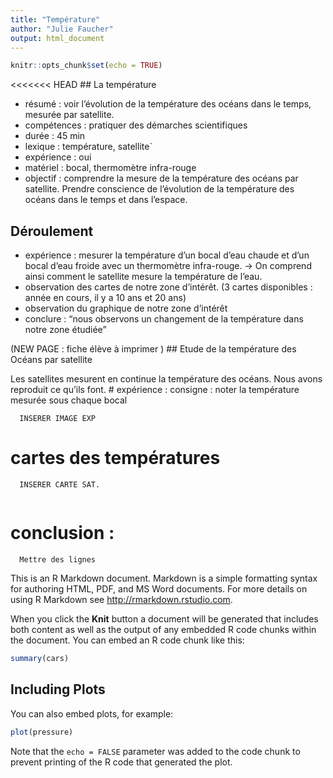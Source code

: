 ```yaml
---
title: "Température"
author: "Julie Faucher"
output: html_document
---
```


```r
knitr::opts_chunk$set(echo = TRUE)
```

<<<<<<< HEAD
## La température

- résumé : voir l'évolution de la température des océans dans le temps, mesurée par satellite.
- compétences : pratiquer des démarches scientifiques
- durée : 45 min
- lexique : température, satellite`
- expérience : oui
- matériel : bocal, thermomètre infra-rouge
- objectif : comprendre la mesure de la température des océans par satellite. Prendre conscience de l'évolution de la température des océans dans le temps et dans l'espace.

## Déroulement

- expérience : mesurer la température d'un bocal d'eau chaude et d'un bocal d'eau froide avec un thermomètre infra-rouge.
-> On comprend ainsi comment le satellite mesure la température de l'eau. 
- observation des cartes de notre zone d'intérêt. (3 cartes disponibles : année en cours, il y a 10 ans et 20 ans)
- observation du graphique de notre zone d'intérêt
- conclure : "nous observons un changement de la température dans notre zone étudiée"

(NEW PAGE : fiche élève à imprimer )
## Etude de la température des Océans par satellite

Les satellites mesurent en continue la température des océans. Nous avons reproduit ce qu'ils font.
# expérience :
consigne : noter la température mesurée sous chaque bocal

      INSERER IMAGE EXP
 
# cartes des températures

      INSERER CARTE SAT.
      
# conclusion : 

      Mettre des lignes


This is an R Markdown document. Markdown is a simple formatting syntax for authoring HTML, PDF, and MS Word documents. For more details on using R Markdown see <http://rmarkdown.rstudio.com>.

When you click the **Knit** button a document will be generated that includes both content as well as the output of any embedded R code chunks within the document. You can embed an R code chunk like this:

```r
summary(cars)
```

## Including Plots

You can also embed plots, for example:

```r
plot(pressure)
```

Note that the `echo = FALSE` parameter was added to the code chunk to prevent printing of the R code that generated the plot.
